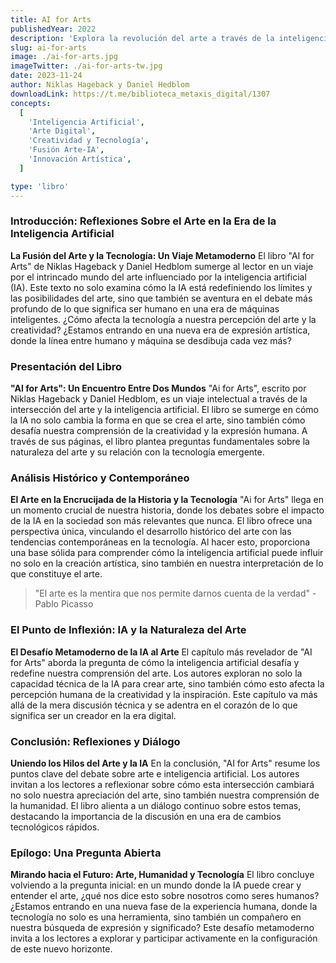 ```yaml
---
title: AI for Arts
publishedYear: 2022
description: 'Explora la revolución del arte a través de la inteligencia artificial, cuestionando la creatividad y la expresión humana frente a la tecnología. Un viaje por la fusión del arte digital y las innovaciones en IA.'
slug: ai-for-arts
image: ./ai-for-arts.jpg
imageTwitter: ./ai-for-arts-tw.jpg
date: 2023-11-24
author: Niklas Hageback y Daniel Hedblom
downloadLink: https://t.me/biblioteca_metaxis_digital/1307
concepts:
  [
    'Inteligencia Artificial',
    'Arte Digital',
    'Creatividad y Tecnología',
    'Fusión Arte-IA',
    'Innovación Artística',
  ]

type: 'libro'
---
```


### Introducción: Reflexiones Sobre el Arte en la Era de la Inteligencia Artificial

**La Fusión del Arte y la Tecnología: Un Viaje Metamoderno**
El libro "AI for Arts" de Niklas Hageback y Daniel Hedblom sumerge al lector en un viaje por el intrincado mundo del arte influenciado por la inteligencia artificial (IA). Este texto no solo examina cómo la IA está redefiniendo los límites y las posibilidades del arte, sino que también se aventura en el debate más profundo de lo que significa ser humano en una era de máquinas inteligentes. ¿Cómo afecta la tecnología a nuestra percepción del arte y la creatividad? ¿Estamos entrando en una nueva era de expresión artística, donde la línea entre humano y máquina se desdibuja cada vez más?

### Presentación del Libro

**"AI for Arts": Un Encuentro Entre Dos Mundos**
"Ai for Arts", escrito por Niklas Hageback y Daniel Hedblom, es un viaje intelectual a través de la intersección del arte y la inteligencia artificial. El libro se sumerge en cómo la IA no solo cambia la forma en que se crea el arte, sino también cómo desafía nuestra comprensión de la creatividad y la expresión humana. A través de sus páginas, el libro plantea preguntas fundamentales sobre la naturaleza del arte y su relación con la tecnología emergente.

### Análisis Histórico y Contemporáneo

**El Arte en la Encrucijada de la Historia y la Tecnología**
"Ai for Arts" llega en un momento crucial de nuestra historia, donde los debates sobre el impacto de la IA en la sociedad son más relevantes que nunca. El libro ofrece una perspectiva única, vinculando el desarrollo histórico del arte con las tendencias contemporáneas en la tecnología. Al hacer esto, proporciona una base sólida para comprender cómo la inteligencia artificial puede influir no solo en la creación artística, sino también en nuestra interpretación de lo que constituye el arte.

> "El arte es la mentira que nos permite darnos cuenta de la verdad" - Pablo Picasso

### El Punto de Inflexión: IA y la Naturaleza del Arte

**El Desafío Metamoderno de la IA al Arte**
El capítulo más revelador de "AI for Arts" aborda la pregunta de cómo la inteligencia artificial desafía y redefine nuestra comprensión del arte. Los autores exploran no solo la capacidad técnica de la IA para crear arte, sino también cómo esto afecta la percepción humana de la creatividad y la inspiración. Este capítulo va más allá de la mera discusión técnica y se adentra en el corazón de lo que significa ser un creador en la era digital.

### Conclusión: Reflexiones y Diálogo

**Uniendo los Hilos del Arte y la IA**
En la conclusión, "AI for Arts" resume los puntos clave del debate sobre arte e inteligencia artificial. Los autores invitan a los lectores a reflexionar sobre cómo esta intersección cambiará no solo nuestra apreciación del arte, sino también nuestra comprensión de la humanidad. El libro alienta a un diálogo continuo sobre estos temas, destacando la importancia de la discusión en una era de cambios tecnológicos rápidos.

### Epílogo: Una Pregunta Abierta

**Mirando hacia el Futuro: Arte, Humanidad y Tecnología**
El libro concluye volviendo a la pregunta inicial: en un mundo donde la IA puede crear y entender el arte, ¿qué nos dice esto sobre nosotros como seres humanos? ¿Estamos entrando en una nueva fase de la experiencia humana, donde la tecnología no solo es una herramienta, sino también un compañero en nuestra búsqueda de expresión y significado? Este desafío metamoderno invita a los lectores a explorar y participar activamente en la configuración de este nuevo horizonte.
